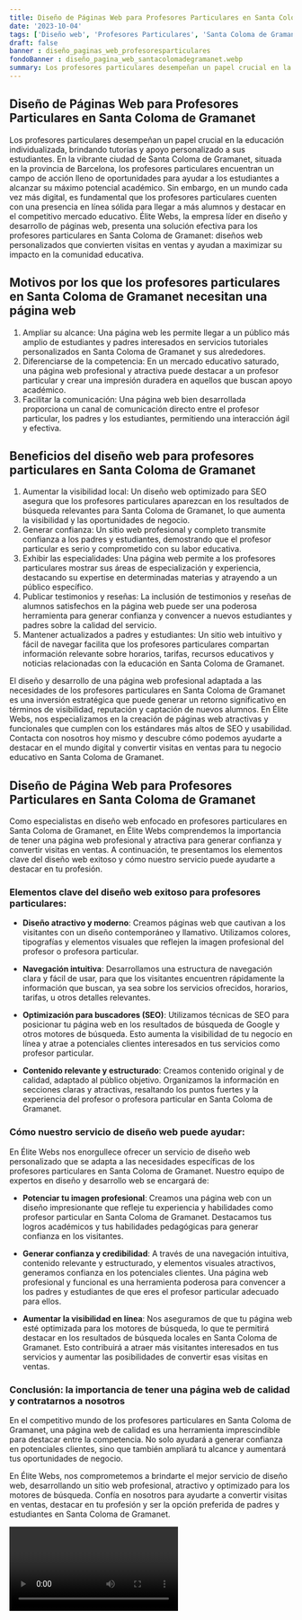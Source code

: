 ```yaml
---
title: Diseño de Páginas Web para Profesores Particulares en Santa Coloma de Gramanet
date: '2023-10-04'
tags: ['Diseño web', 'Profesores Particulares', 'Santa Coloma de Gramanet']
draft: false
banner : diseño_paginas_web_profesoresparticulares
fondoBanner : diseño_pagina_web_santacolomadegramanet.webp
summary: Los profesores particulares desempeñan un papel crucial en la educación individualizada, brindando tutorías y apoyo personalizado a sus estudiantes. En la vibrante ciudad de Santa Coloma de Gramanet, situada en la provincia de Barcelona, los profesores particulares encuentran un campo de acción lleno de oportunidades para ayudar a los estudiantes a alcanzar su máximo potencial académico. Sin embargo, en un mundo cada vez más digital, es fundamental que los profesores particulares cuenten con una presencia en línea sólida para llegar a más alumnos y destacar en el competitivo mercado educativo. Élite Webs, la empresa líder en diseño y desarrollo de páginas web, presenta una solución efectiva para los profesores particulares en Santa Coloma de Gramanet diseños web personalizados que convierten visitas en ventas y ayudan a maximizar su impacto en la comunidad educativa.
---
```


## Diseño de Páginas Web para Profesores Particulares en Santa Coloma de Gramanet

Los profesores particulares desempeñan un papel crucial en la educación individualizada, brindando tutorías y apoyo personalizado a sus estudiantes. En la vibrante ciudad de Santa Coloma de Gramanet, situada en la provincia de Barcelona, los profesores particulares encuentran un campo de acción lleno de oportunidades para ayudar a los estudiantes a alcanzar su máximo potencial académico. Sin embargo, en un mundo cada vez más digital, es fundamental que los profesores particulares cuenten con una presencia en línea sólida para llegar a más alumnos y destacar en el competitivo mercado educativo. Élite Webs, la empresa líder en diseño y desarrollo de páginas web, presenta una solución efectiva para los profesores particulares en Santa Coloma de Gramanet: diseños web personalizados que convierten visitas en ventas y ayudan a maximizar su impacto en la comunidad educativa.

## Motivos por los que los profesores particulares en Santa Coloma de Gramanet necesitan una página web

1. Ampliar su alcance: Una página web les permite llegar a un público más amplio de estudiantes y padres interesados en servicios tutoriales personalizados en Santa Coloma de Gramanet y sus alrededores.
2. Diferenciarse de la competencia: En un mercado educativo saturado, una página web profesional y atractiva puede destacar a un profesor particular y crear una impresión duradera en aquellos que buscan apoyo académico.
3. Facilitar la comunicación: Una página web bien desarrollada proporciona un canal de comunicación directo entre el profesor particular, los padres y los estudiantes, permitiendo una interacción ágil y efectiva.

## Beneficios del diseño web para profesores particulares en Santa Coloma de Gramanet

1. Aumentar la visibilidad local: Un diseño web optimizado para SEO asegura que los profesores particulares aparezcan en los resultados de búsqueda relevantes para Santa Coloma de Gramanet, lo que aumenta la visibilidad y las oportunidades de negocio.
2. Generar confianza: Un sitio web profesional y completo transmite confianza a los padres y estudiantes, demostrando que el profesor particular es serio y comprometido con su labor educativa.
3. Exhibir las especialidades: Una página web permite a los profesores particulares mostrar sus áreas de especialización y experiencia, destacando su expertise en determinadas materias y atrayendo a un público específico.
4. Publicar testimonios y reseñas: La inclusión de testimonios y reseñas de alumnos satisfechos en la página web puede ser una poderosa herramienta para generar confianza y convencer a nuevos estudiantes y padres sobre la calidad del servicio.
5. Mantener actualizados a padres y estudiantes: Un sitio web intuitivo y fácil de navegar facilita que los profesores particulares compartan información relevante sobre horarios, tarifas, recursos educativos y noticias relacionadas con la educación en Santa Coloma de Gramanet.

El diseño y desarrollo de una página web profesional adaptada a las necesidades de los profesores particulares en Santa Coloma de Gramanet es una inversión estratégica que puede generar un retorno significativo en términos de visibilidad, reputación y captación de nuevos alumnos. En Élite Webs, nos especializamos en la creación de páginas web atractivas y funcionales que cumplen con los estándares más altos de SEO y usabilidad. Contacta con nosotros hoy mismo y descubre cómo podemos ayudarte a destacar en el mundo digital y convertir visitas en ventas para tu negocio educativo en Santa Coloma de Gramanet.

<GifSeo />

<Cta />

## Diseño de Página Web para Profesores Particulares en Santa Coloma de Gramanet

Como especialistas en diseño web enfocado en profesores particulares en Santa Coloma de Gramanet, en Élite Webs comprendemos la importancia de tener una página web profesional y atractiva para generar confianza y convertir visitas en ventas. A continuación, te presentamos los elementos clave del diseño web exitoso y cómo nuestro servicio puede ayudarte a destacar en tu profesión.

### Elementos clave del diseño web exitoso para profesores particulares:

- **Diseño atractivo y moderno**: Creamos páginas web que cautivan a los visitantes con un diseño contemporáneo y llamativo. Utilizamos colores, tipografías y elementos visuales que reflejen la imagen profesional del profesor o profesora particular.

- **Navegación intuitiva**: Desarrollamos una estructura de navegación clara y fácil de usar, para que los visitantes encuentren rápidamente la información que buscan, ya sea sobre los servicios ofrecidos, horarios, tarifas, u otros detalles relevantes.

- **Optimización para buscadores (SEO)**: Utilizamos técnicas de SEO para posicionar tu página web en los resultados de búsqueda de Google y otros motores de búsqueda. Esto aumenta la visibilidad de tu negocio en línea y atrae a potenciales clientes interesados en tus servicios como profesor particular.

- **Contenido relevante y estructurado**: Creamos contenido original y de calidad, adaptado al público objetivo. Organizamos la información en secciones claras y atractivas, resaltando los puntos fuertes y la experiencia del profesor o profesora particular en Santa Coloma de Gramanet.

### Cómo nuestro servicio de diseño web puede ayudar:

En Élite Webs nos enorgullece ofrecer un servicio de diseño web personalizado que se adapta a las necesidades específicas de los profesores particulares en Santa Coloma de Gramanet. Nuestro equipo de expertos en diseño y desarrollo web se encargará de:

- **Potenciar tu imagen profesional**: Creamos una página web con un diseño impresionante que refleje tu experiencia y habilidades como profesor particular en Santa Coloma de Gramanet. Destacamos tus logros académicos y tus habilidades pedagógicas para generar confianza en los visitantes.

- **Generar confianza y credibilidad**: A través de una navegación intuitiva, contenido relevante y estructurado, y elementos visuales atractivos, generamos confianza en los potenciales clientes. Una página web profesional y funcional es una herramienta poderosa para convencer a los padres y estudiantes de que eres el profesor particular adecuado para ellos.

- **Aumentar la visibilidad en línea**: Nos aseguramos de que tu página web esté optimizada para los motores de búsqueda, lo que te permitirá destacar en los resultados de búsqueda locales en Santa Coloma de Gramanet. Esto contribuirá a atraer más visitantes interesados en tus servicios y aumentar las posibilidades de convertir esas visitas en ventas.

### Conclusión: la importancia de tener una página web de calidad y contratarnos a nosotros

En el competitivo mundo de los profesores particulares en Santa Coloma de Gramanet, una página web de calidad es una herramienta imprescindible para destacar entre la competencia. No solo ayudará a generar confianza en potenciales clientes, sino que también ampliará tu alcance y aumentará tus oportunidades de negocio.

En Élite Webs, nos comprometemos a brindarte el mejor servicio de diseño web, desarrollando un sitio web profesional, atractivo y optimizado para los motores de búsqueda. Confía en nosotros para ayudarte a convertir visitas en ventas, destacar en tu profesión y ser la opción preferida de padres y estudiantes en Santa Coloma de Gramanet.

<Video />

<CtaBot job='Profesores Particulares' city='Santa Coloma de Gramanet'/>

<Gmaps query='Santa Coloma de Gramanet+españa+maps' />